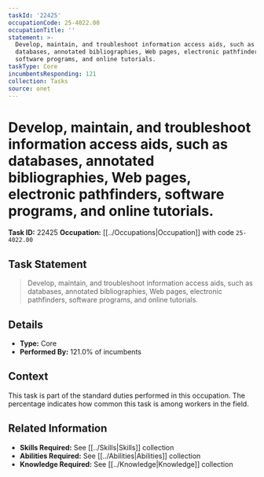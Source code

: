 ```yaml
---
taskId: '22425'
occupationCode: 25-4022.00
occupationTitle: ''
statement: >-
  Develop, maintain, and troubleshoot information access aids, such as
  databases, annotated bibliographies, Web pages, electronic pathfinders,
  software programs, and online tutorials.
taskType: Core
incumbentsResponding: 121
collection: Tasks
source: onet
---
```

# Develop, maintain, and troubleshoot information access aids, such as databases, annotated bibliographies, Web pages, electronic pathfinders, software programs, and online tutorials.

**Task ID:** 22425
**Occupation:** [[../Occupations|Occupation]] with code `25-4022.00`

## Task Statement

> Develop, maintain, and troubleshoot information access aids, such as databases, annotated bibliographies, Web pages, electronic pathfinders, software programs, and online tutorials.

## Details

- **Type:** Core
- **Performed By:** 121.0% of incumbents

## Context

This task is part of the standard duties performed in this occupation. The percentage indicates how common this task is among workers in the field.

## Related Information

- **Skills Required:** See [[../Skills|Skills]] collection
- **Abilities Required:** See [[../Abilities|Abilities]] collection
- **Knowledge Required:** See [[../Knowledge|Knowledge]] collection
